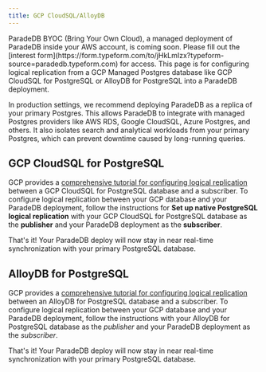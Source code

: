 ```yaml
---
title: GCP CloudSQL/AlloyDB
---
```


<Note>
  ParadeDB BYOC (Bring Your Own Cloud), a managed deployment of ParadeDB inside
  your AWS account, is coming soon. Please fill out the [interest
  form](https://form.typeform.com/to/jHkLmIzx?typeform-source=paradedb.typeform.com)
  for access.
</Note>

<Info>
  This page is for configuring logical replication from a GCP Managed Postgres
  database like GCP CloudSQL for PostgreSQL or AlloyDB for PostgreSQL into a
  ParadeDB deployment.
</Info>

In production settings, we recommend deploying ParadeDB as a replica of your primary Postgres. This allows ParadeDB to
integrate with managed Postgres providers like AWS RDS, Google CloudSQL, Azure Postgres, and others. It also isolates
search and analytical workloads from your primary Postgres, which can prevent downtime caused by long-running queries.

## GCP CloudSQL for PostgreSQL

GCP provides a [comprehensive tutorial for configuring logical replication](https://cloud.google.com/sql/docs/postgres/replication/configure-logical-replication#set-up-native-postgresql-logical-replication) between
a GCP CloudSQL for PostgreSQL database and a subscriber. To configure logical replication between your GCP database and your ParadeDB deployment, follow the instructions for **Set up native PostgreSQL logical replication**
with your GCP CloudSQL for PostgreSQL database as the **publisher** and your ParadeDB deployment as the **subscriber**.

That's it! Your ParadeDB deploy will now stay in near real-time synchronization with your primary PostgreSQL database.

## AlloyDB for PostgreSQL

GCP provides a [comprehensive tutorial for configuring logical replication](https://cloud.google.com/alloydb/docs/omni/replicate-data-omni-other-db) between an AlloyDB for PostgreSQL database
and a subscriber. To configure logical replication between your GCP database and your ParadeDB deployment, follow the instructions with your AlloyDB for PostgreSQL database as the _publisher_
and your ParadeDB deployment as the _subscriber_.

That's it! Your ParadeDB deploy will now stay in near real-time synchronization with your primary PostgreSQL database.

